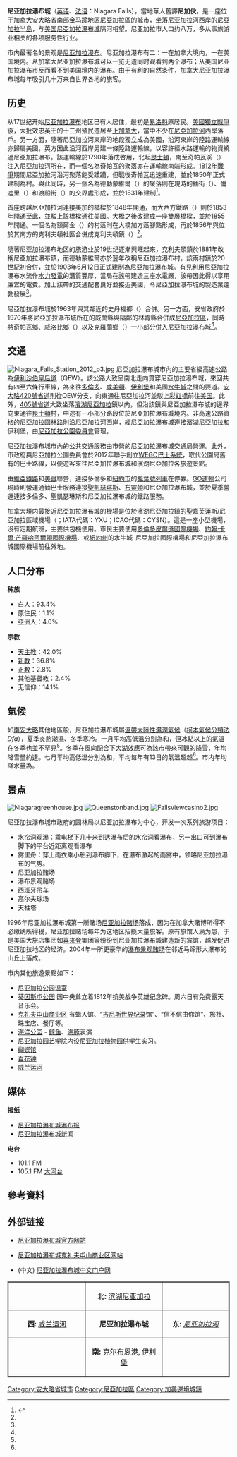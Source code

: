 {{Link style|time=2015-12-13T13:22:57+00:00}}
{{noteTA
|G1=地名
|1=zh-hans:凯瑟琳;zh-hk:嘉芙蓮;zh-mo:嘉芙蓮;zh-tw:凱瑟琳;
|2=zh-hans:哈密尔顿;zh-hk:咸美頓;zh-mo:咸美頓;zh-tw:哈密爾頓;
}}
{{Infobox settlement
|name                   = 尼加拉瀑布城
|settlement_type        = 市
|official_name          = {{lang|en|City of Niagara Falls}}
|native_name            = {{lang|en|Niagara Falls}}
|nickname               = 世界蜜月之都（{{lang|en|The Honeymoon Capital of the World}}）
|image_skyline          = SkylineNiagaraFalls.jpg
|imagesize              =
|image_caption          = 尼加拉瀑布城[[天際線|天際線]]
|image_flag             =
|flag_size              =
|image_seal             =
|seal_size              =
|image_shield           =
|shield_size            =
|image_blank_emblem     =
|blank_emblem_size      =
|image_map              = Niagarafalls-niagara.png
|mapsize                = 200px
|map_caption            = 尼加拉瀑布城在尼加拉區内的位置
|pushpin_map            = Canada Ontario
|pushpin_mapsize        = 200
|pushpin_map_caption    = 尼加拉瀑布城在安大略省内的位置
|coordinates_display    = inline,title
|coordinates_region     = CA-ON
|subdivision_type       = 國家
|subdivision_type1      = [[加拿大行政區劃|省]]
|subdivision_type2      = [[安大略省行政區劃|地區自治體]]
|subdivision_name       = {{flag|Canada}}
|subdivision_name1      = {{flag|Ontario}}
|subdivision_name2      = [[尼亞加拉區|尼亞加拉區]]
|subdivision_type3      =
|subdivision_name3      =
|subdivision_type4      =
|subdivision_name4      =
|government_type        =
|leader_title           = 市長
|leader_title1          = 行政機關
|leader_title2          = [[加拿大國會下議院|國會下議院議員]]
|leader_title3          = [[安大略省議會|省議員]]
|leader_name            = Jim Diodati
|leader_name1           = 尼加拉瀑布城市議會
|leader_name2           = Tony Baldinelli （[[加拿大保守黨|加拿大保守黨]]）
|leader_name3           = Wayne Gates（安大略新民主黨）
|established_title      = [[團市委|設市]]
|established_date       = 1903年6月12日
|area_magnitude         =
|unit_pref              = Metric
|area_footnotes         = <ref name="2011census">{{cite web|url=http://www12.statcan.gc.ca/census-recensement/2011/dp-pd/prof/details/page.cfm?Lang=E&Geo1=CSD&Code1=3526043&Geo2=CD&Code2=3526&Data=Count&SearchType=Begins&SearchPR=01&B1=All|title=Niagara Falls, City Ontario (Census Subdivision)|work=Census Profile, Canada 2011 Census|publisher=[[加拿大統計局|Statistics Canada]]|date=8 February 2012|accessdate=2012-02-24|archive-date=2013-05-17|archive-url=https://web.archive.org/web/20130517041349/http://www12.statcan.gc.ca/census-recensement/2011/dp-pd/prof/details/page.cfm?Lang=E&Geo1=CSD&Code1=3526043&Geo2=CD&Code2=3526&Data=Count&SearchType=Begins&SearchPR=01&B1=All|dead-url=no}}</ref>
<ref name="2006CensCMAPop">{{cite web |url=http://www12.statcan.ca/english/census06/data/popdwell/Table.cfm?T=303&SR=1&S=3&O=D&RPP=25&PR=0&CMA=539 |title=St. Catharines-Niagara Census Metropolitan Area (CMA) with census subdivision (municipal) population breakdowns, land areas and other data |work=[[加拿大統計局|Statistics Canada]],  2006 Census of Population |date=2007-03-13 |accessdate=2007-03-17 |archive-date=2018-12-26 |archive-url=https://web.archive.org/web/20181226111051/https://www12.statcan.gc.ca/census-recensement/2006/dp-pd/hlt/97-550/Index.cfm?TPL=P3C&Page=INDX&LANG=Eng |dead-url=no }}</ref>
|area_total_km2         =
|area_land_km2          = 209.71
|area_water_km2         =
|area_water_percent     =
|area_urban_km2         = 382.68
|area_metro_km2         = 1397.50
|population_note        =
|population_as_of       = 2011年
|population_footnotes   = <ref name="2011census" /><ref name="2006CensCMAPop" />
|population_total       = 82997 （全國排名第65位）
|population_density_km2 = 395.8
|population_urban       = 308596（全國排名第12位）
|population_density_urban_km2 = 545.02
|population_metro       = 390317（[[按人口排列的加拿大大都會區列表|全國排名第12位]]）
|population_density_metro_km2 = 279.3
|timezone               = [[北美東部時區|EST]]
|utc_offset             = −5
|timezone_DST           = [[北美東部時區|EDT]]
|utc_offset_DST         = −4
|latd=43 |latm=07 |lats= |latNS=N
|longd=79 |longm=04 |longs= |longEW=W
|elevation_footnotes    =  <!--for references: use  tags-->
|elevation_m            =
|postal_code_type       = [[加拿大郵區編號|郵區編號前綴]]
|postal_code            = L2E、L2J、L2H、L2G
|area_code              = 905、289、365
|website = {{URL|http://www.niagarafalls.ca/}}
|footnotes              =
}}
'''尼亚加拉瀑布城'''（[[英语|英语]]、[[法语|法语]]：Niagara Falls），當地華人舊譯'''尼加伙'''，是一座位于[[加拿大|加拿大]][[安大略省|安大略省]][[南安大略|南部]][[金马蹄地区|金马蹄地区]][[尼亞加拉區|尼亞加拉區]]的城市，坐落[[尼亚加拉河|尼亚加拉河]]西岸的[[尼亞加拉半島|尼亞加拉半島]]，与[[美国|美国]][[尼亞加拉瀑布城_(紐約州)|尼亞加拉瀑布城]]隔河相望。尼亚加拉市人口约八万，多从事旅游业相关的各项服务性行业。

市内最著名的景观是[[尼亚加拉瀑布|尼亚加拉瀑布]]。尼亚加拉瀑布有二：一在加拿大境内，一在美国境内。从加拿大尼亚加拉瀑布城可以一览无遗同时观看到两个瀑布；从美国尼亚加拉瀑布市反而看不到美国境内的瀑布。由于有利的自然条件，加拿大尼亚加拉瀑布城每年吸引几十万来自世界各地的旅客。

== 历史 ==
从17世纪开始[[尼亚加拉瀑布|尼亚加拉瀑布]]地区已有人居住，最初是[[易洛魁聯盟|易洛魁]]原居民。[[美國獨立戰爭|美國獨立戰爭]]後，大批效忠英王的十三州殖民遷居至[[上加拿大|上加拿大]]，當中不少在[[尼亞加拉河|尼亞加拉河]]西岸落戶。另一方面，隨著尼亞加拉河東岸的地段獨立成為美國，沿河東岸的陸路運輸線亦歸屬美國，英方因此沿河西岸另建一條陸路運輸線，以容許經水路運輸的物資繞過尼亞加拉瀑布。該運輸線於1790年落成啓用，北起[[昆士頓|昆士頓]]，南至奇帕瓦溪（{{lang|en|Chippawa Creek}}）注入尼亞加拉河所在，而一個名為奇帕瓦的聚落亦在運輸線南端形成。[[1812年戰爭|1812年戰爭]]期間尼亞加拉河沿河聚落飽受蹂躪，但戰後奇帕瓦迅速重建，並於1850年正式建制為村。與此同時，另一個名為德勒蒙維爾（{{lang|en|Drummondville}}）的聚落則在現時的緬街（{{lang|en|Main Street}}）、倫迪里（{{lang|en|Lundy's Lane}}）和渡船街（{{lang|en|Ferry Street}}）的交界處形成，並於1831年建制<ref name="history">{{cite web|url=http://www.niagarafalls.ca/living/heritage/default.aspx|title=History|publisher=尼亞加拉瀑布城市政府|first=Sherman|last=Zavitz|accessdate=2013-10-09|archive-date=2012-02-04|archive-url=https://web.archive.org/web/20120204170343/http://www.niagarafalls.ca/living/heritage/default.aspx|dead-url=no}}</ref>。

首座跨越尼亞加拉河連接美加的橋樑於1848年開通，而大西方鐵路（{{lang|en|Great Western Railway}}）則於1853年開通至此，並駁上該橋樑通往美國。大橋之後改建成一座雙層橋樑，並於1855年開通。一個名為額爾金（{{lang|en|Elgin}}）的村落則在大橋加方落腳點形成，再於1856年與位於其南方的克利夫頓社區合併成克利夫頓鎮（{{lang|en|Clifton}}）<ref name="history"/>。

隨著尼亚加拉瀑布地区的旅游业於19世纪逐漸興旺起來，克利夫頓鎮於1881年改稱尼亞加拉瀑布鎮，而德勒蒙維爾亦於翌年改稱尼亞加拉瀑布村。該兩村鎮於20世紀初合併，並於1903年6月12日正式建制為尼亞加拉瀑布城。有見利用尼亞加拉瀑布水流作[[水力發電|水力發電]]的潛質豐厚，當局在該帶建造三座水電廠，該帶因此得以享用廉宜的電費。加上該帶的交通配套良好並接近美國，令尼亞加拉瀑布城的製造業蓬勃發展<ref name="history"/>。

尼亞加拉瀑布城於1963年與其鄰近的史丹福鄉（{{lang|en|Township of Stamford}}）合併。另一方面，安省政府於1970年將尼亞加拉瀑布城所在的威蘭縣與隔鄰的林肯縣合併成[[尼亞加拉區|尼亞加拉區]]，同時將奇帕瓦鄉、威洛比鄉（{{lang|en|Willoughby Township}}）以及克羅蘭鄉（{{lang|en|Crowland Township}}）一小部分併入尼亞加拉瀑布城<ref name="history"/>。

== 交通 ==
[[File:Niagara_Falls_Station_2012_p3.jpg|thumb]]
尼亞加拉瀑布城市內的主要省級高速公路為[[伊利沙伯皇后道|伊利沙伯皇后道]]（QEW）。該公路大致呈南北走向貫穿尼亞加拉瀑布城，來回共有四至六條行車線，為來往[[多倫多|多倫多]]、[[哈密尔顿_(安大略省)|咸美頓]]、[[伊利堡|伊利堡]]和美國[[水牛城|水牛城]]之間的要道。[[安大略420號省道|安大略420號省道]]則從QEW分支，向東通往尼亞加拉河並駁上[[彩虹橋_(尼亞加拉)|彩虹橋]]前往[[美国|美国]]。此外，[[安大略405號省道|405號省道]]大致坐落[[濱湖尼亞加拉|濱湖尼亞加拉]]鎮以内，但沿該鎮與尼亞加拉瀑布城的邊界向東通往[[昆士頓|昆士頓]]村，中途有一小部分路段位於尼亞加拉瀑布城境内。非高速公路資格的[[尼亞加拉園林路|尼亞加拉園林路]]則沿尼亞加拉河西岸，經尼亞加拉瀑布城連接濱湖尼亞加拉和伊利堡，由[[尼亞加拉公園委員會|尼亞加拉公園委員會]]管理。

尼亞加拉瀑布城市內的公共交通服務由市營的尼亞加拉瀑布城交通局營運。此外，市政府與尼亞加拉公園委員會於2012年聯手創立[[:en:WEGO_Niagara_Falls_Visitor_Transportation|WEGO巴士系統]]，取代公園局舊有的巴士路線，以便遊客來往尼亞加拉瀑布城和濱湖尼亞加拉各旅遊景點。

由[[維亞鐵路|維亞鐵路]]和[[美鐵|美鐵]]聯營，連接多倫多和[[紐約市|紐約市]]的[[楓葉號列車|楓葉號列車]]在{{link-en|尼亚加拉瀑布城站 (安大略省)|Niagara Falls railway station (Ontario)|尼亞加拉瀑布城火車站}}停靠。[[GO運輸|GO運輸]]公司現時則營運通勤巴士服務連接[[聖凱瑟琳斯_(安大略省)|聖凱瑟琳斯]]、[[伯靈頓_(安大略省)|布靈頓]]和尼亞加拉瀑布城，並於夏季營運連接多倫多、聖凱瑟琳斯和尼亞加拉瀑布城的鐵路服務。

加拿大境内最接近尼亞加拉瀑布城的機場是位於濱湖尼亞加拉鎮的聖嘉芙蓮斯/尼亞加拉區域機場（{{lang|en|St. Catharines/Niagara District Airport}}；IATA代碼：YXU；ICAO代碼：CYSN）。這是一座小型機場，沒有定期航班，主要供包機使用。市民主要使用[[多倫多皮爾遜國際機場|多倫多皮爾遜國際機場]]、[[約翰·卡爾·芒羅哈密爾頓國際機場|約翰·卡爾·芒羅哈密爾頓國際機場]]、或[[紐約州|紐約州]]的水牛城-尼亞加拉國際機場和尼亞加拉瀑布城國際機場前往外地。

== 人口分布 ==
'''种族'''
* 白人：93.4%
* 原住民：1.1%
* 亞洲人：4.0%

'''宗教'''
* [[天主教|天主教]]：42.0%
* [[新教|新教]]：36.8%
* [[正教|正教]]：2.8%
* 其他基督教：2.4%
* 无信仰：14.1%

==氣候==
如[[南安大略|南安大略]]其他地區般，尼亞加拉瀑布城屬[[溫帶大陸性濕潤氣候|溫帶大陸性濕潤氣候]]（[[柯本氣候分類法|柯本氣候分類法]]''Dfa''），夏季炎熱潮濕、冬季寒冷。一月平均高低溫分別為{{convert|-1.0|C|F|1}}和{{convert|-7.9|C|F|1}}，但冰點以上的氣溫在冬季也並不罕見<ref name="climate" />。冬季在風向配合下[[大湖效應|大湖效應]]可為該市帶來可觀的降雪，年均降雪量約達{{convert|162|cm|in|0}}。七月平均高低溫分別為{{convert|27.2|C|F|1}}和{{convert|16.7|C|F|1}}，平均每年有13日的氣溫超越{{convert|30|C|F|1}}<ref name="climate" />。市内年均降水量為{{convert|970.2|mm|in|0}}。

{{Weather box
|location = 尼亞加拉瀑布城
|metric first = yes
|single line = yes
|Jan record high C = 22.2
|Feb record high C = 19.5
|Mar record high C = 26.5
|Apr record high C = 33.0
|May record high C = 35.0
|Jun record high C = 34.6
|Jul record high C = 38.4
|Aug record high C = 38.3
|Sep record high C = 35.6
|Oct record high C = 32.8
|Nov record high C = 24.4
|Dec record high C = 21.5
|year record high C = 38.4
|Jan high C = −0.4
|Feb high C = 1.3
|Mar high C = 5.9
|Apr high C = 12.8
|May high C = 19.4
|Jun high C = 24.5
|Jul high C = 27.4
|Aug high C = 26.0
|Sep high C = 21.9
|Oct high C = 15.1
|Nov high C = 8.7
|Dec high C = 2.7
|year high C = 13.8
|Jan mean C = −4.1
|Feb mean C = −2.7
|Mar mean C = 1.2
|Apr mean C = 7.5
|May mean C = 13.6
|Jun mean C = 19.1
|Jul mean C = 22.2
|Aug mean C = 21.1
|Sep mean C = 17.1
|Oct mean C = 10.7
|Nov mean C = 4.9
|Dec mean C = −0.7
|year mean C = 9.2
|Jan low C = −7.8
|Feb low C = −6.6
|Mar low C = −3.5
|Apr low C = 2.2
|May low C = 7.7
|Jun low C = 13.7
|Jul low C = 17.0
|Aug low C = 16.2
|Sep low C = 12.3
|Oct low C = 6.3
|Nov low C = 1.1
|Dec low C = −4.1
|year low C = 4.5
|Jan record low C = −26.0
|Feb record low C = −25.0
|Mar record low C = −20.0
|Apr record low C = −13.5
|May record low C = −4.4
|Jun record low C = 2.2
|Jul record low C = 5.6
|Aug record low C = 1.0
|Sep record low C = 0.0
|Oct record low C = −6.7
|Nov record low C = −12.5
|Dec record low C = −24.0
|year record low C = −25.0
|precipitation colour = green
|Jan precipitation mm = 75.6
|Feb precipitation mm = 61.8
|Mar precipitation mm = 61.7
|Apr precipitation mm = 72.0
|May precipitation mm = 86.8
|Jun precipitation mm = 80.9
|Jul precipitation mm = 78.9
|Aug precipitation mm = 79.2
|Sep precipitation mm = 98.2
|Oct precipitation mm = 79.7
|Nov precipitation mm = 91.8
|Dec precipitation mm = 81.1
|year precipitation mm = 947.5
|rain colour = green
|Jan rain mm = 27.8
|Feb rain mm = 29.6
|Mar rain mm = 36.7
|Apr rain mm = 66.0
|May rain mm = 85.9
|Jun rain mm = 80.9
|Jul rain mm = 78.9
|Aug rain mm = 79.2
|Sep rain mm = 98.2
|Oct rain mm = 79.7
|Nov rain mm = 81.9
|Dec rain mm = 49.3
|year rain mm = 794.0
|snow colour = green
|Jan snow cm = 47.7
|Feb snow cm = 32.2
|Mar snow cm = 25.0
|Apr snow cm = 6.0
|May snow cm = 0.90
|Jun snow cm = 0.0
|Jul snow cm = 0.0
|Aug snow cm = 0.0
|Sep snow cm = 0.0
|Oct snow cm = 0.0
|Nov snow cm = 9.8
|Dec snow cm = 31.8
|year snow cm = 153.5
|unit precipitation days = 0.2 mm
|Jan precipitation days = 14.4
|Feb precipitation days = 11.4
|Mar precipitation days = 11.3
|Apr precipitation days = 12.6
|May precipitation days = 13.5
|Jun precipitation days = 11.3
|Jul precipitation days = 10.9
|Aug precipitation days = 10.8
|Sep precipitation days = 11.2
|Oct precipitation days = 13.0
|Nov precipitation days = 13.0
|Dec precipitation days = 13.4
|year precipitation days = 146.6
|unit rain days = 0.2 mm
|Jan rain days = 5.0
|Feb rain days = 4.5
|Mar rain days = 7.2
|Apr rain days = 11.6
|May rain days = 13.4
|Jun rain days = 11.3
|Jul rain days = 10.9
|Aug rain days = 10.8
|Sep rain days = 11.2
|Oct rain days = 13.0
|Nov rain days = 11.1
|Dec rain days = 7.7
|year rain days = 117.9
|unit snow days = 0.2 cm
|Jan snow days = 9.8
|Feb snow days = 7.7
|Mar snow days = 5.0
|Apr snow days = 1.6
|May snow days = 0.08
|Jun snow days = 0.0
|Jul snow days = 0.0
|Aug snow days = 0.0
|Sep snow days = 0.0
|Oct snow days = 0.0
|Nov snow days = 2.4
|Dec snow days = 6.6
|year snow days = 33.2
|source 1 = [[加拿大環境部|Environment Canada]] (normals 1981–2010, extremes 1981–2006)<ref name="CCN">{{cite web
| publisher = [[加拿大環境部|Environment Canada]]
| url = ftp://ftp.tor.ec.gc.ca/Pub/Normals/English/
| title = Niagara Falls NPCSH
| work = Canadian Climate Normals 1981–2010
| accessdate = September 15, 2013}}</ref>
|source 2 = [[加拿大環境部|Environment Canada]] (extremes for Niagara Falls 1943−1995)<ref name="climate">Environment Canada—[http://climate.weatheroffice.gc.ca/climate_normals/results_e.html?stnID=4657&lang=e&dCode=0&province=ONT&provBut=&month1=0&month2=12 Canadian Climate Normals 1971-2000] {{Wayback|url=http://climate.weatheroffice.gc.ca/climate_normals/results_e.html?stnID=4657&lang=e&dCode=0&province=ONT&provBut=&month1=0&month2=12 |date=20121120182417 }}, Retrieved 8 April 2012.</ref>
|date=February 2012
}}

== 景点 ==
[[File:Niagaragreenhouse.jpg|thumb]]
[[File:Queenstonband.jpg|thumb]]
[[File:Fallsviewcasino2.jpg|thumb]]

尼亚加拉瀑布城市政府的园林局以尼亚加拉瀑布为中心，开发一次系列旅游项目：
* 水帘洞观瀑：乘电梯下几十米到达瀑布后的水帘洞看瀑布，另一出口可到瀑布脚下的平台近距离观看瀑布
* 雾里舟：穿上雨衣乘小船到瀑布脚下，在瀑布激起的雨雾中，领略尼亚加拉瀑布的气势。
* 尼亚加拉赌场
* 瀑布景观赌场
* 西班牙吊车
* 高尔夫球场
* 天柱塔

1996年尼亚加拉瀑布城第一所赌场[[尼亚加拉赌场|尼亚加拉赌场]]落成，因为在加拿大赌博所得不必缴纳所得税，尼亚加拉赌场每年为这地区招揽大量旅客。原有旅馆人满为患，于是美国大旅店集团如[[喜来登|喜来登]]集团等纷纷到尼亚加拉瀑布城建造新的宾馆，越发促进尼亚加拉地区的经济。2004年一所更豪华的[[瀑布景观赌场|瀑布景观赌场]]在邻近马蹄形大瀑布的山丘上落成。

市内其他旅遊景點如下：

* [[尼亚加拉公园温室|尼亚加拉公园温室]]
* [[葵因斯屯公园|葵因斯屯公园]] 园中央耸立着1812年抗美战争英雄纪念碑。周六日有免费露天音乐会。
* [[克礼夫屯山商业区|克礼夫屯山商业区]] 有蜡人馆、“[[吉尼斯世界纪录|吉尼斯世界纪录]]馆”、“信不信由你馆”、旅社、珠宝店、餐厅等。
* [[海洋公园|海洋公园]] - [[鲸鱼|鲸鱼]]、[[海豚|海豚]]表演
* [[尼亚加拉园艺学院|尼亚加拉园艺学院]]内设[[尼亚加拉植物园|尼亚加拉植物园]]供学生实习。
* [[蝴蝶馆|蝴蝶馆]] 
* [[百花钟|百花钟]]
* [[威兰运河|威兰运河]]

== 媒体 ==
'''报纸'''
* [http://www.niagarafallsreview.ca 尼亚加拉瀑布城瀑布报] {{Wayback|url=http://www.niagarafallsreview.ca/ |date=20201004172540 }}
* [https://web.archive.org/web/20180322191414/http://falls.niagaracommunitynewspapers.com/ 尼亚加拉瀑布城新闻]

'''电台''' 
* 101.1 FM [http://www.wild101.com ] {{Wayback|url=http://www.wild101.com/ |date=20140104081057 }}
* 105.1 FM [https://web.archive.org/web/20181223005133/http://river.fm/ 大河台]

== 參考資料 ==
{{reflist}}

== 外部链接 ==
{{commonscat|Niagara Falls, Ontario}}
* {{en}}[http://www.niagarafalls.ca/ 尼亚加拉瀑布城官方网站] {{Wayback|url=http://www.niagarafalls.ca/ |date=20100314114019 }}
* {{en}}[http://www.cliftonhill.com/ 尼亚加拉瀑布城克礼夫屯山商业区网站] {{Wayback|url=http://www.cliftonhill.com/ |date=20080223124034 }}
*  (中文) [http://www.niagaradiy.com/ 尼亚加拉瀑布城中文门户网] {{Wayback|url=http://www.niagaradiy.com/ |date=20161203001023 }}

<table width = 75% border = 2 align="center">
<tr><td width = 35% align="center">
<td width = 30% align="center">'''北:''' [[滨湖尼亚加拉|滨湖尼亚加拉]]</td>
<td width = 35% align="center">
</td></tr>
<tr>
<td width = 10% align="center">'''西:''' [[威兰运河|威兰运河]] <br /> </td>
<td width = 35% align="center">'''尼亚加拉瀑布城'''</td>
<td width = 30% align="center">'''东:''' ''[[尼亚加拉河|尼亚加拉河]]''</td>
 <tr><td width = 35% align="center">
<td width = 30% align="center">'''南:''' [[克尔布恩港|克尔布恩港]], [[伊利堡|伊利堡]]</td>
<td width = 35% align="center">
</table>

{{大多倫多地區}}

{{Authority control}}
[[Category:安大略省城市|Category:安大略省城市]]
[[Category:尼亞加拉區|Category:尼亞加拉區]]
[[Category:加美邊境城鎮|Category:加美邊境城鎮]]